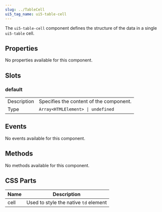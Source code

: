 ```yaml
---
slug: ../TableCell
ui5_tag_name: ui5-table-cell
---
```




The `ui5-table-cell` component defines the structure of the data in a single `ui5-table` cell.

## Properties
No properties available for this component.

## Slots
### default
|             |   |
|-------------|---|
| Description | Specifies the content of the component. |
| Type        | `Array<HTMLElement> \| undefined` |

## Events
No events available for this component.

## Methods
No methods available for this component.

## CSS Parts
| Name | Description |
|------|-------------|
| cell | Used to style the native `td` element |